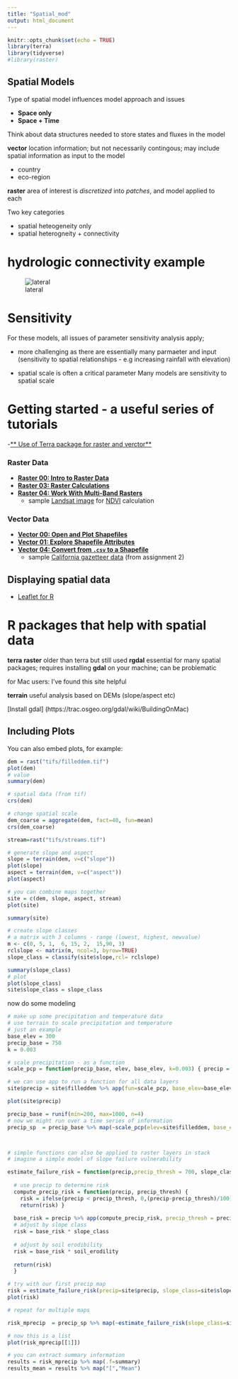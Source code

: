 ```yaml
---
title: "Spatial_mod"
output: html_document
---
```


```r
knitr::opts_chunk$set(echo = TRUE)
library(terra)
library(tidyverse)
#library(raster)
```

## Spatial Models

Type of spatial model influences  model approach and issues

* **Space only**
* **Space + Time**

Think about data structures needed to store states and fluxes in the model

**vector**
  location information; but not necessarily contingous; may include spatial information as input to the model
  
* country
* eco-region
    
**raster**
  area of interest is *discretized* into *patches*, and model applied to each 

Two key categories

* spatial heteogeneity only
* spatial heterogneity + connectivity 

# hydrologic connectivity example
![lateral](hydro_lateral.jpeg)

# Sensitivity

For these models, all issues of parameter sensitivity analysis apply; 

  * more challenging as there are essentially many parmaeter and input (sensitivity to spatial relationships - e.g increasing rainfall with elevation)
  
  * spatial scale is often a critical parameter 
  Many models are sensitivity to spatial scale
  
  
  
# Getting started - a useful series of tutorials

-[** Use of Terra package for raster and verctor**](https://rspatial.org/terra/spatial/8-rastermanip.html)

### Raster Data

- [**Raster 00: Intro to Raster Data**](http://neondataskills.org/R/Introduction-to-Raster-Data-In-R/)
- [**Raster 03: Raster Calculations**](http://neondataskills.org/R/Raster-Calculations-In-R/)
- [**Raster 04: Work With Multi-Band Rasters**](http://neondataskills.org/R/Multi-Band-Rasters-In-R/)
    - sample [Landsat image](Landsat7.tif) for [NDVI](https://earthobservatory.nasa.gov/Features/MeasuringVegetation/) calculation

### Vector Data

- [**Vector 00: Open and Plot Shapefiles**](http://neondataskills.org/R/open-shapefiles-in-R/)
- [**Vector 01: Explore Shapefile Attributes**](http://neondataskills.org/R/shapefile-attributes-in-R/)
- [**Vector 04: Convert from `.csv` to a Shapefile**](http://neondataskills.org/R/csv-to-shapefile-R/)
    - sample [California gazetteer data](CA.csv) (from assignment 2)

## Displaying spatial data

- [Leaflet for R](https://rstudio.github.io/leaflet)

# R packages that help with spatial data

**terra**
**raster** older than terra but still used
**rgdal**
  essential for many spatial packages; requires installing **gdal** on your machine; can be problematic 
  
  for Mac users: I've found this site helpful
  
**terrain**
  useful analysis based on DEMs (slope/aspect etc)
  
[Install gdal]  (https://trac.osgeo.org/gdal/wiki/BuildingOnMac)






## Including Plots

You can also embed plots, for example:

```r
dem = rast("tifs/filleddem.tif")
plot(dem)
# value
summary(dem)

# spatial data (from tif)
crs(dem)

# change spatial scale
dem_coarse = aggregate(dem, fact=40, fun=mean)
crs(dem_coarse)

stream=rast("tifs/streams.tif")

# generate slope and aspect
slope = terrain(dem, v=c("slope"))
plot(slope)
aspect = terrain(dem, v=c("aspect"))
plot(aspect)

# you can combine maps together
site = c(dem, slope, aspect, stream)
plot(site)

summary(site)

# create slope classes
# a matrix with 3 columns - range (lowest, highest, newvalue)
m <- c(0, 5, 1,  6, 15, 2,  15,90, 3)
rclslope <- matrix(m, ncol=3, byrow=TRUE)
slope_class = classify(site$slope,rcl= rclslope)

summary(slope_class)
# plot 
plot(slope_class)
site$slope_class = slope_class
```

now do some modeling

```r

# make up some precipitation and temperature data
# use terrain to scale precipitation and temperature
# just an example
base_elev = 300
precip_base = 750
k = 0.003

# scale precipitation - as a function
scale_pcp = function(precip_base, elev, base_elev, k=0.003) { precip = ((elev-base_elev)*k+1)*precip_base; return(precip)}

# we can use app to run a function for all data layers
site$precip = site$filleddem %>% app(fun=scale_pcp, base_elev=base_elev, precip_base=precip_base)

plot(site$precip)

precip_base = runif(min=200, max=1000, n=4)
# now we might run over a time series of information
precip_sp  = precip_base %>% map(~scale_pcp(elev=site$filleddem, base_elev=base_elev, precip_base=.x))



# simple functions can also be applied to raster layers in stack
# imagine a simple model of slope failure vulnerability

estimate_failure_risk = function(precip,precip_thresh = 700, slope_class,soil_erodility=1) {
  
  # use precip to determine risk
  compute_precip_risk = function(precip, precip_thresh) {
    risk = ifelse(precip < precip_thresh, 0,(precip-precip_thresh)/100)
    return(risk) }
  
  base_risk = precip %>% app(compute_precip_risk, precip_thresh = precip_thresh)
  # adjust by slope class
  risk = base_risk * slope_class
  
  # adjust by soil erodibility
  risk = base_risk * soil_erodility
  
  return(risk)
  }

# try with our first precip map
risk = estimate_failure_risk(precip=site$precip, slope_class=site$slope_class)
plot(risk)

# repeat for multiple maps

risk_mprecip  = precip_sp %>% map(~estimate_failure_risk(slope_class=site$slope_class,  precip=.x))

# now this is a list 
plot(risk_mprecip[[1]])

# you can extract summary information
results = risk_mprecip %>% map(.f=summary)
results_mean = results %>% map("[","Mean")


```


